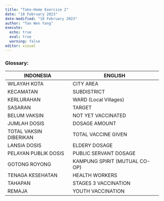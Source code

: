 ```yaml
---
title: "Take-Home Exercise 2"
date: "18 February 2023"
date-modified: "18 February 2023"
author: "Tan Wen Yang"
execute: 
  echo: true
  eval: true
  warning: false
editor: visual
---
```


### Glossary:

| INDONESIA              | ENGLISH                       |
|------------------------|-------------------------------|
| WILAYAH KOTA           | CITY AREA                     |
| KECAMATAN              | SUBDISTRICT                   |
| KERLURAHAN             | WARD (Local Villages)         |
| SASARAN                | TARGET                        |
| BELUM VAKSIN           | NOT YET VACCINATED            |
| JUMLAH DOSIS           | DOSAGE AMOUNT                 |
| TOTAL VAKSIN DIBERIKAN | TOTAL VACCINE GIVEN           |
| LANSIA DOSIS           | ELDERY DOSAGE                 |
| PELAYAN PUBLIK DOSIS   | PUBLIC SERVANT DOSAGE         |
| GOTONG ROYONG          | KAMPUNG SPIRIT (MUTUAL CO-OP) |
| TENAGA KESEHATAN       | HEALTH WORKERS                |
| TAHAPAN                | STAGES 3 VACCINATION          |
| REMAJA                 | YOUTH VACCINATION             |
